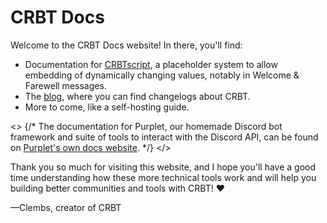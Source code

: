 # CRBT Docs

Welcome to the CRBT Docs website! In there, you'll find:

- Documentation for [CRBTscript](/crbtscript/intro), a placeholder system to allow embedding of dynamically changing values, notably in Welcome & Farewell messages.
- The [blog](/blog), where you can find changelogs about CRBT.
- More to come, like a self-hosting guide.

<>
  {/* The documentation for Purplet, our homemade Discord bot framework and suite of tools to interact with the Discord API, can be found on [Purplet's own docs website](https://purplet.js.org). */}
</>

Thank you so much for visiting this website, and I hope you'll have a good time understanding how these more technical tools work and will help you building better communities and tools with CRBT! ❤️

—Clembs, creator of CRBT
